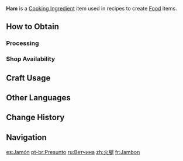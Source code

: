 {{Item Infobox
|id          = 110005
|image       = Item Ham.png
|type        = Cooking Ingredients
|invCategory = Materials
|description = Smoked leg meat. Even the thinnest slice is packed full of flavor.
|rarity      = 2
|source1     = [[Processing]]
|source2     = {{Sold By}}
}}
'''Ham''' is a [[Cooking Ingredient]] item used in recipes to create [[Food]] items.

==How to Obtain==
===Processing===
{{Recipe
|type = Processing
|Raw Meat = 2
|Salt = 1
|time = 5
|sort = Raw Meat,Salt
}}

===Shop Availability===
{{Shop Availability}}

==Craft Usage==
{{Craft Usage}}

==Other Languages==
{{Other Languages|default_hidden = 1
|en      = Ham
|zhs     = 火腿
|zhs_rm  = Huǒtuǐ
|zht     = 火腿
|zht_rm  = Huǒtuǐ
|ja      = ハム
|ja_rm   = Hamu
|ko      = 햄
|ko_rm   = Haem
|es      = Jamón
|fr      = Jambon
|ru      = Ветчина
|th      = Ham
|vi      = Giăm Bông
|de      = Schinken
|id      = Ham
|pt      = Presunto
}}

==Change History==
{{Change History|1.0}}

==Navigation==
{{Material Navbox|type=Crafting Materials}}

[[es:Jamón]]
[[pt-br:Presunto]]
[[ru:Ветчина]]
[[zh:火腿]]
[[fr:Jambon]]